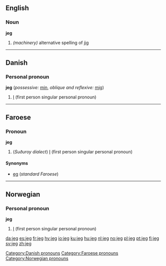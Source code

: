 {{rfc|Personal pronoun unknown/invalid header}}
==English==

===Noun===
'''jeg'''

# ''(machinery)'' alternative spelling of [[jig]]

----

==Danish==

===Personal pronoun===
'''jeg''' (''possessive:'' [[min]], ''oblique and reflexive:'' [[mig]])

# [[I]] (first person singular personal pronoun)

[[Category:Danish pronouns]]

----

==Faroese==

===Pronoun===
'''jeg'''

# (''Suðuroy dialect'') [[I]] (first person singular personal pronoun)

====Synonyms====
*[[eg]] (''standard Faroese'')

[[Category:Faroese pronouns]]

----

==Norwegian==

===Personal pronoun===
'''jeg'''
# [[I]] (first person singular personal pronoun)

[[Category:Norwegian pronouns]]

[[da:jeg]]
[[es:jeg]]
[[fr:jeg]]
[[hy:jeg]]
[[io:jeg]]
[[ku:jeg]]
[[hu:jeg]]
[[nl:jeg]]
[[no:jeg]]
[[pl:jeg]]
[[pt:jeg]]
[[fi:jeg]]
[[sv:jeg]]
[[zh:jeg]]